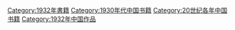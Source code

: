[[Category:1932年書籍|Category:1932年書籍]]
[[Category:1930年代中国书籍|Category:1930年代中国书籍]]
[[Category:20世纪各年中国书籍|Category:20世纪各年中国书籍]]
[[Category:1932年中国作品|Category:1932年中国作品]]